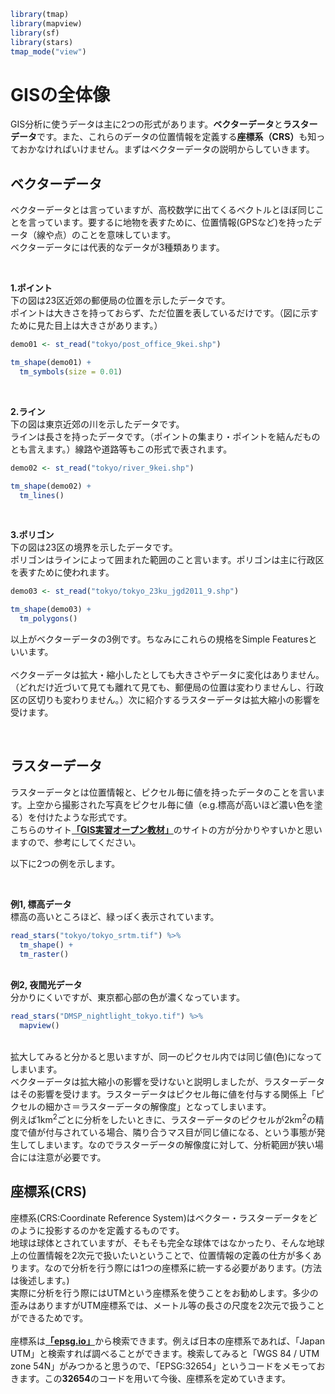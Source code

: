 ```r
library(tmap)
library(mapview)
library(sf)
library(stars)
tmap_mode("view")
```



# GISの全体像

GIS分析に使うデータは主に2つの形式があります。**ベクターデータ**と**ラスターデータ**です。また、これらのデータの位置情報を定義する**座標系（CRS）**も知っておかなければいけません。まずはベクターデータの説明からしていきます。

## ベクターデータ
ベクターデータとは言っていますが、高校数学に出てくるベクトルとほぼ同じことを言っています。要するに地物を表すために、位置情報(GPSなど)を持ったデータ（線や点）のことを意味しています。  
ベクターデータには代表的なデータが3種類あります。

<br />


**1.ポイント**  
下の図は23区近郊の郵便局の位置を示したデータです。  
ポイントは大きさを持っておらず、ただ位置を表しているだけです。（図に示すために見た目上は大きさがあります。）
```r
demo01 <- st_read("tokyo/post_office_9kei.shp")
```

```r
tm_shape(demo01) +
  tm_symbols(size = 0.01) 
```

<br />

**2.ライン**  
下の図は東京近郊の川を示したデータです。  
ラインは長さを持ったデータです。（ポイントの集まり・ポイントを結んだものとも言えます。）線路や道路等もこの形式で表されます。
```r
demo02 <- st_read("tokyo/river_9kei.shp") 
```

```r
tm_shape(demo02) + 
  tm_lines() 
```

<br />

**3.ポリゴン**  
下の図は23区の境界を示したデータです。  
ポリゴンはラインによって囲まれた範囲のこと言います。ポリゴンは主に行政区を表すために使われます。
```r
demo03 <- st_read("tokyo/tokyo_23ku_jgd2011_9.shp")
```

```r
tm_shape(demo03) + 
  tm_polygons() 
```

以上がベクターデータの3例です。ちなみにこれらの規格をSimple Featuresといいます。  
<br />
ベクターデータは拡大・縮小したとしても大きさやデータに変化はありません。（どれだけ近づいて見ても離れて見ても、郵便局の位置は変わりませんし、行政区の区切りも変わりません。）次に紹介するラスターデータは拡大縮小の影響を受けます。

<br />

## ラスターデータ

ラスターデータとは位置情報と、ピクセル毎に値を持ったデータのことを言います。上空から撮影された写真をピクセル毎に値（e.g.標高が高いほど濃い色を塗る）を付けたような形式です。  
こちらのサイト**[「GIS実習オープン教材」](https://gis-oer.github.io/gitbook/book/materials/00/00.html#%E3%83%A9%E3%82%B9%E3%82%BF%E3%83%87%E3%83%BC%E3%82%BF)**のサイトの方が分かりやすいかと思いますので、参考にしてください。
<br />

以下に2つの例を示します。

<br />


**例1, 標高データ**  
標高の高いところほど、緑っぽく表示されています。
```r
read_stars("tokyo/tokyo_srtm.tif") %>%
  tm_shape() +
  tm_raster()
```

<br />
**例2, 夜間光データ**  
分かりにくいですが、東京都心部の色が濃くなっています。
```r
read_stars("DMSP_nightlight_tokyo.tif") %>%
  mapview()
```
<br />
拡大してみると分かると思いますが、同一のピクセル内では同じ値(色)になってしまいます。  
ベクターデータは拡大縮小の影響を受けないと説明しましたが、ラスターデータはその影響を受けます。ラスターデータはピクセル毎に値を付与する関係上「ピクセルの細かさ＝ラスターデータの解像度」となってしまいます。  
例えば1km^2^ごとに分析をしたいときに、ラスターデータのピクセルが2km^2^の精度で値が付与されている場合、隣り合うマス目が同じ値になる、という事態が発生してしまいます。なのでラスターデータの解像度に対して、分析範囲が狭い場合には注意が必要です。

## 座標系(CRS)
座標系(CRS:Coordinate Reference System)はベクター・ラスターデータをどのように投影するのかを定義するものです。  
地球は球体とされていますが、そもそも完全な球体ではなかったり、そんな地球上の位置情報を2次元で扱いたいということで、位置情報の定義の仕方が多くあります。なので分析を行う際には1つの座標系に統一する必要があります。(方法は後述します。)  
実際に分析を行う際にはUTMという座標系を使うことをお勧めします。多少の歪みはありますがUTM座標系では、メートル等の長さの尺度を2次元で扱うことができるためです。  
<br />
座標系は**[「epsg.io」](https://epsg.io/)**から検索できます。例えば日本の座標系であれば、「Japan UTM」と検索すれば調べることができます。検索してみると「WGS 84 / UTM zone 54N」がみつかると思うので、「EPSG:32654」というコードをメモっておきます。この**32654**のコードを用いて今後、座標系を定めていきます。

